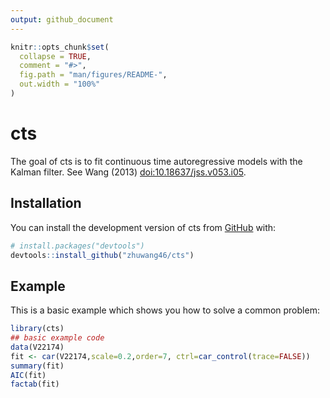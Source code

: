 ```yaml
---
output: github_document
---
```


<!-- README.md is generated from README.Rmd. Please edit that file -->

```r
knitr::opts_chunk$set(
  collapse = TRUE,
  comment = "#>",
  fig.path = "man/figures/README-",
  out.width = "100%"
)
```

# cts

<!-- badges: start -->
<!-- badges: end -->

The goal of cts is to fit continuous time autoregressive models with the        Kalman filter. See Wang (2013) <doi:10.18637/jss.v053.i05>.

## Installation

You can install the development version of cts from [GitHub](https://github.com/) with:

``` r
# install.packages("devtools")
devtools::install_github("zhuwang46/cts")
```
## Example

This is a basic example which shows you how to solve a common problem:

```r
library(cts)
## basic example code
data(V22174)
fit <- car(V22174,scale=0.2,order=7, ctrl=car_control(trace=FALSE))
summary(fit)
AIC(fit)
factab(fit)
```
